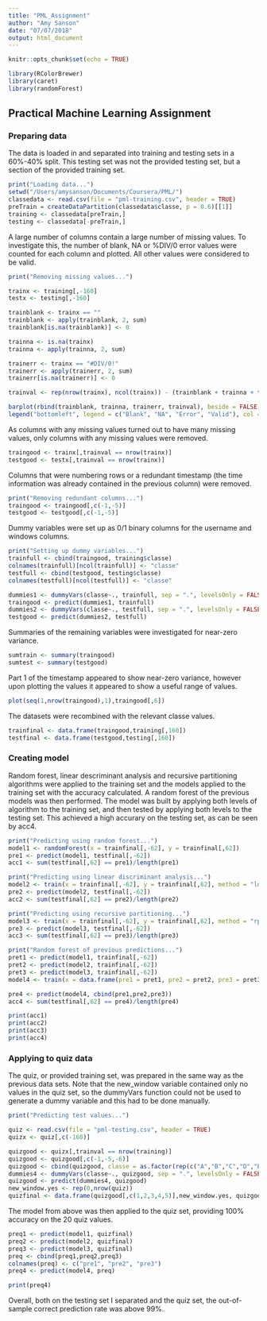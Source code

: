 ```yaml
---
title: "PML_Assignment"
author: "Amy Sanson"
date: "07/07/2018"
output: html_document
---
```


```r
knitr::opts_chunk$set(echo = TRUE)
```
```r
library(RColorBrewer)
library(caret)
library(randomForest)
```

## Practical Machine Learning Assignment
### Preparing data

The data is loaded in and separated into training and testing sets in a 60%-40% split.  This testing set was not the provided testing set, but a section of the provided training set.

```r
print("Loading data...")
setwd("/Users/amysanson/Documents/Coursera/PML/")
classedata <- read.csv(file = "pml-training.csv", header = TRUE)
preTrain = createDataPartition(classedata$classe, p = 0.6)[[1]]
training <- classedata[preTrain,]
testing <- classedata[-preTrain,]
```

A large number of columns contain a large number of missing values.  To investigate this, the number of blank, NA or %DIV/0 error values were counted for each column and plotted.  All other values were considered to be valid.

```r
print("Removing missing values...")

trainx <- training[,-160]
testx <- testing[,-160]

trainblank <- trainx == ""
trainblank <- apply(trainblank, 2, sum)
trainblank[is.na(trainblank)] <- 0

trainna <- is.na(trainx)
trainna <- apply(trainna, 2, sum)

trainerr <- trainx == "#DIV/0!"
trainerr <- apply(trainerr, 2, sum)
trainerr[is.na(trainerr)] <- 0

trainval <- rep(nrow(trainx), ncol(trainx)) - (trainblank + trainna + trainerr)
```

```r
barplot(rbind(trainblank, trainna, trainerr, trainval), beside = FALSE, col = brewer.pal(4,"Accent"))
legend("bottomleft", legend = c("Blank", "NA", "Error", "Valid"), col = brewer.pal(4,"Accent"), pch = 15, ncol = 4)
```

As columns with any missing values turned out to have many missing values, only columns with any missing values were removed.

```r
traingood <- trainx[,trainval == nrow(trainx)]
testgood <- testx[,trainval == nrow(trainx)]
```

Columns that were numbering rows or a redundant timestamp (the time information was already contained in the previous column) were removed.

```r
print("Removing redundant columns...")
traingood <- traingood[,c(-1,-5)]
testgood <- testgood[,c(-1,-5)]
```

Dummy variables were set up as 0/1 binary columns for the username and windows columns.

```r
print("Setting up dummy variables...")
trainfull <- cbind(traingood, training$classe)
colnames(trainfull)[ncol(trainfull)] <- "classe"
testfull <- cbind(testgood, testing$classe)
colnames(testfull)[ncol(testfull)] <- "classe"

dummies1 <- dummyVars(classe~., trainfull, sep = ".", levelsOnly = FALSE, fullRank = TRUE)
traingood <- predict(dummies1, trainfull)
dummies2 <- dummyVars(classe~., testfull, sep = ".", levelsOnly = FALSE, fullRank = TRUE)
testgood <- predict(dummies2, testfull)
```

Summaries of the remaining variables were investigated for near-zero variance.

```r
sumtrain <- summary(traingood)
sumtest <- summary(testgood)
```

Part 1 of the timestamp appeared to show near-zero variance, however upon plotting the values it appeared to show a useful range of values.

```r
plot(seq(1,nrow(traingood),1),traingood[,6])
```

The datasets were recombined with the relevant classe values.

```r
trainfinal <- data.frame(traingood,training[,160])
testfinal <- data.frame(testgood,testing[,160])
```

### Creating model

Random forest, linear descriminant analysis and recursive partitioning algorithms were applied to the training set and the models applied to the training set with the accuracy calculated. A random forest of the previous models was then performed.  The model was built by applying both levels of algorithm to the training set, and then tested by applying both levels to the testing set.  This achieved a high accurary on the testing set, as can be seen by acc4.

```r
print("Predicting using random forest...")
model1 <- randomForest(x = trainfinal[,-62], y = trainfinal[,62])
pre1 <- predict(model1, testfinal[,-62])
acc1 <- sum(testfinal[,62] == pre1)/length(pre1)

print("Predicting using linear discriminant analysis...")
model2 <- train(x = trainfinal[,-62], y = trainfinal[,62], method = "lda")
pre2 <- predict(model2, testfinal[,-62])
acc2 <- sum(testfinal[,62] == pre2)/length(pre2)

print("Predicting using recursive partitioning...")
model3 <- train(x = trainfinal[,-62], y = trainfinal[,62], method = "rpart")
pre3 <- predict(model3, testfinal[,-62])
acc3 <- sum(testfinal[,62] == pre3)/length(pre3)

print("Random forest of previous predictions...")
pret1 <- predict(model1, trainfinal[,-62])
pret2 <- predict(model2, trainfinal[,-62])
pret3 <- predict(model3, trainfinal[,-62])
model4 <- train(x = data.frame(pre1 = pret1, pre2 = pret2, pre3 = pret3), y = trainfinal[,62], method = "rf")

pre4 <- predict(model4, cbind(pre1,pre2,pre3))
acc4 <- sum(testfinal[,62] == pre4)/length(pre4)

print(acc1)
print(acc2)
print(acc3)
print(acc4)
```

### Applying to quiz data

The quiz, or provided training set, was prepared in the same way as the previous data sets.  Note that the new_window variable contained only no values in the quiz set, so the dummyVars function could not be used to generate a dummy variable and this had to be done manually.

```r
print("Predicting test values...")

quiz <- read.csv(file = "pml-testing.csv", header = TRUE)
quizx <- quiz[,c(-160)]

quizgood <- quizx[,trainval == nrow(training)]
quizgood <- quizgood[,c(-1,-5,-6)]
quizgood <- cbind(quizgood, classe = as.factor(rep(c("A","B","C","D","E"),(nrow(quizgood)/5))))
dummies4 <- dummyVars(classe~., quizgood, sep = ".", levelsOnly = FALSE, fullRank = TRUE)
quizgood <- predict(dummies4, quizgood)
new_window.yes <- rep(0,nrow(quiz))
quizfinal <- data.frame(quizgood[,c(1,2,3,4,5)],new_window.yes, quizgood[,c(-1,-2,-3,-4,-5)])
```

The model from above was then applied to the quiz set, providing 100% accuracy on the 20 quiz values.

```r
preq1 <- predict(model1, quizfinal)
preq2 <- predict(model2, quizfinal)
preq3 <- predict(model3, quizfinal)
preq <- cbind(preq1,preq2,preq3)
colnames(preq) <- c("pre1", "pre2", "pre3")
preq4 <- predict(model4, preq)

print(preq4)
```

Overall, both on the testing set I separated and the quiz set, the out-of-sample correct prediction rate was above 99%.











